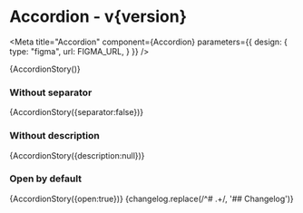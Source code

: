


<h1>Accordion<span className="text-lg font-normal"> - v{version}</span></h1>

<Meta title="Accordion" component={Accordion} parameters={{
    design: {
      type: "figma",
      url: FIGMA_URL,
    }
  }} />

<Canvas withSource="none">
  <Story name="Accordion">
    {AccordionStory()}
  </Story>
</Canvas>

### Without separator

<Canvas withSource="none">
  <Story name="Accordion - No Separator">
    {AccordionStory({separator:false})}
  </Story>
</Canvas>

### Without description

<Canvas withSource="none">
  <Story name="No Description">
    {AccordionStory({description:null})}
  </Story>
</Canvas>

### Open by default

<Canvas withSource="none">
  <Story name="Open">
    {AccordionStory({open:true})}
  </Story>
</Canvas>

<ArgsTable />

<Description>
  {changelog.replace(/^# .+/, '## Changelog')}
</Description>

